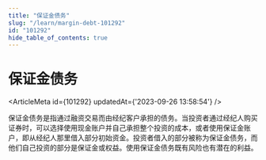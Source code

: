```yaml
---
title: "保证金债务"
slug: "/learn/margin-debt-101292"
id: "101292"
hide_table_of_contents: true
---
```



# 保证金债务

<ArticleMeta id={101292} updatedAt={'2023-09-26 13:58:54'} />
<div className='border-solid border-b border-t-0 my-4 border-[var(--ifm-color-gray-300)]' />

保证金债务是指通过融资交易而由经纪客户承担的债务。当投资者通过经纪人购买证券时，可以选择使用现金账户并自己承担整个投资的成本，或者使用保证金账户，即从经纪人那里借入部分初始资金。投资者借入的部分被称为保证金债务，而他们自己投资的部分是保证金或权益。使用保证金债务既有风险也有潜在的利益。
